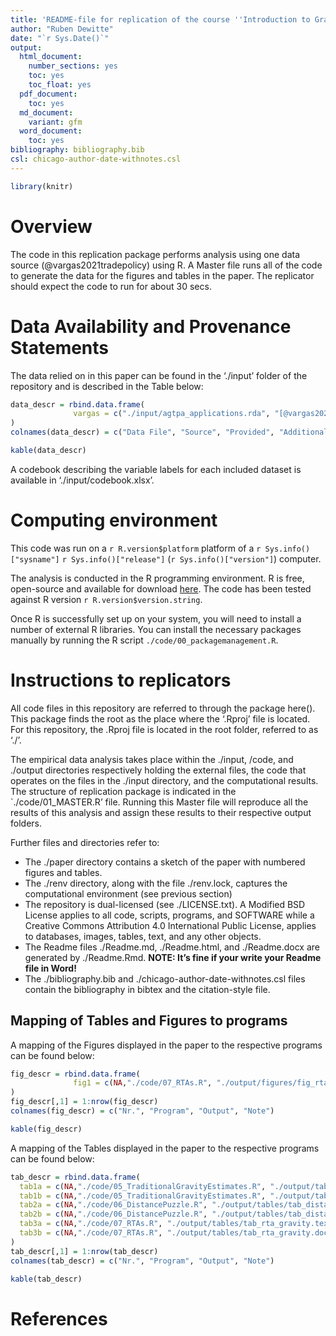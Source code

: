 ```yaml
---
title: 'README-file for replication of the course ''Introduction to Gravity in R'' by Ruben Dewitte'
author: "Ruben Dewitte"
date: "`r Sys.Date()`"
output:
  html_document:
    number_sections: yes
    toc: yes
    toc_float: yes
  pdf_document: 
    toc: yes
  md_document:
    variant: gfm
  word_document:
    toc: yes
bibliography: bibliography.bib  
csl: chicago-author-date-withnotes.csl
---
```


```r
library(knitr)
```

# Overview

The code in this replication package performs analysis using one data source (@vargas2021tradepolicy) using R. A Master file runs all of the code to generate the data for the figures and tables in the paper. The replicator should expect the code to run for about 30 secs.

# Data Availability and Provenance Statements

The data relied on in this paper can be found in the './input' folder of the repository and is described in the Table below:

```r
data_descr = rbind.data.frame(
              vargas = c("./input/agtpa_applications.rda", "[@vargas2021tradepolicy]", "yes", "Data on intra- and International trade data collected from the applications in the manual of @yotov2016advanced.")
)
colnames(data_descr) = c("Data File", "Source", "Provided", "Additional information")

kable(data_descr)
```

A codebook describing the variable labels for each included dataset is available in './input/codebook.xlsx'.

# Computing environment

This code was run on a `r R.version$platform` platform of a `r Sys.info()["sysname"]` `r Sys.info()["release"]` (`r Sys.info()["version"]`) computer. 

The analysis is conducted in the R programming environment. R is free, open-source and available for download [here](https://www.r-project.org/). The code has been tested against R version `r R.version$version.string`.

Once R is successfully set up on your system, you will need to install a number of external R libraries. You can install the necessary packages manually by running the R script `./code/00_packagemanagement.R`.


# Instructions to replicators

All code files in this repository are referred to through the package here(). This package finds the root as the place where the '.Rproj' file is located. For this repository, the .Rproj file is located in the root folder, referred to as './'. 

The empirical data analysis takes place within the ./input, /code, and ./output directories respectively holding the external files, the code that operates on the files in the ./input directory, and the computational results. The structure of replication package is indicated in the `./code/01_MASTER.R' file. Running this Master file will reproduce all the results of this analysis and assign these results to their respective output folders.

Further files and directories refer to: 

- The ./paper directory contains a sketch of the paper with numbered figures and tables.
- The ./renv directory, along with the file ./renv.lock, captures the computational environment (see previous section)
- The repository is dual-licensed (see ./LICENSE.txt). A Modified BSD License applies to all code, scripts, programs, and SOFTWARE while a Creative Commons Attribution 4.0 International Public License, applies to databases, images, tables, text, and any other objects.
- The Readme files ./Readme.md, ./Readme.html, and ./Readme.docx are generated by ./Readme.Rmd. **NOTE: It's fine if your write your Readme file in Word!**
- The ./bibliography.bib and ./chicago-author-date-withnotes.csl files contain the bibliography in bibtex and the citation-style file.


## Mapping of Tables and Figures to programs

A mapping of the Figures displayed in the paper to the respective programs can be found below: 

```r
fig_descr = rbind.data.frame(
              fig1 = c(NA,"./code/07_RTAs.R", "./output/figures/fig_rta_evo.png"," ")
)
fig_descr[,1] = 1:nrow(fig_descr)
colnames(fig_descr) = c("Nr.", "Program", "Output", "Note")

kable(fig_descr)
```

A mapping of the Tables displayed in the paper to the respective programs can be found below: 

```r
tab_descr = rbind.data.frame(
  tab1a = c(NA,"./code/05_TraditionalGravityEstimates.R", "./output/tables/tab_traditional_gravity.tex"," "),
  tab1b = c(NA,"./code/05_TraditionalGravityEstimates.R", "./output/tables/tab_traditional_gravity.docx"," "),
  tab2a = c(NA,"./code/06_DistancePuzzle.R", "./output/tables/tab_distance_gravity.tex"," "),
  tab2b = c(NA,"./code/06_DistancePuzzle.R", "./output/tables/tab_distance_gravity.docx"," "),
  tab3a = c(NA,"./code/07_RTAs.R", "./output/tables/tab_rta_gravity.tex"," "),
  tab3b = c(NA,"./code/07_RTAs.R", "./output/tables/tab_rta_gravity.docx"," ")
)
tab_descr[,1] = 1:nrow(tab_descr)
colnames(tab_descr) = c("Nr.", "Program", "Output", "Note")

kable(tab_descr)
```

# References


  